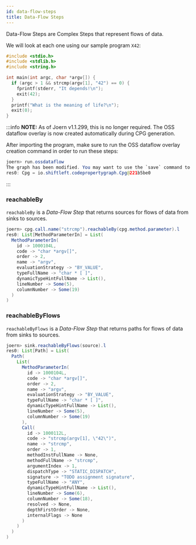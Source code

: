 ```yaml
---
id: data-flow-steps
title: Data-Flow Steps
---
```


Data-Flow Steps are Complex Steps that represent flows of data.

We will look at each one using our sample program `X42`:

```c
#include <stdio.h>
#include <stdlib.h>
#include <string.h>

int main(int argc, char *argv[]) {
  if (argc > 1 && strcmp(argv[1], "42") == 0) {
    fprintf(stderr, "It depends!\n");
    exit(42);
  }
  printf("What is the meaning of life?\n");
  exit(0);
}
```

:::info
__NOTE:__ As of Joern v1.1.299, this is no longer required. The OSS dataflow overlay is now created
automatically during CPG generation.

After importing the program, make sure to run the OSS dataflow overlay creation command in order to run these steps:

```java
joern> run.ossdataflow 
The graph has been modified. You may want to use the `save` command to persist changes to disk.  All changes will also be saved collectively on exit
res0: Cpg = io.shiftleft.codepropertygraph.Cpg@221b5be0
```

:::

### reachableBy

`reachableBy` is a _Data-Flow Step_ that returns sources for flows of data from sinks to sources.

```java
joern> cpg.call.name("strcmp").reachableBy(cpg.method.parameter).l
res0: List[MethodParameterIn] = List(
  MethodParameterIn(
    id -> 1000104L,
    code -> "char *argv[]",
    order -> 2,
    name -> "argv",
    evaluationStrategy -> "BY_VALUE",
    typeFullName -> "char * [ ]",
    dynamicTypeHintFullName -> List(),
    lineNumber -> Some(5),
    columnNumber -> Some(19)
  )
)
```

### reachableByFlows

`reachableByFlows` is a _Data-Flow Step_ that returns paths for flows of data from sinks to sources.

```java
joern> sink.reachableByFlows(source).l
res0: List[Path] = List(
  Path(
    List(
      MethodParameterIn(
        id -> 1000104L,
        code -> "char *argv[]",
        order -> 2,
        name -> "argv",
        evaluationStrategy -> "BY_VALUE",
        typeFullName -> "char * [ ]",
        dynamicTypeHintFullName -> List(),
        lineNumber -> Some(5),
        columnNumber -> Some(19)
      ),
      Call(
        id -> 1000112L,
        code -> "strcmp(argv[1], \"42\")",
        name -> "strcmp",
        order -> 1,
        methodInstFullName -> None,
        methodFullName -> "strcmp",
        argumentIndex -> 1,
        dispatchType -> "STATIC_DISPATCH",
        signature -> "TODO assignment signature",
        typeFullName -> "ANY",
        dynamicTypeHintFullName -> List(),
        lineNumber -> Some(6),
        columnNumber -> Some(18),
        resolved -> None,
        depthFirstOrder -> None,
        internalFlags -> None
      )
    )
  )
)
```

